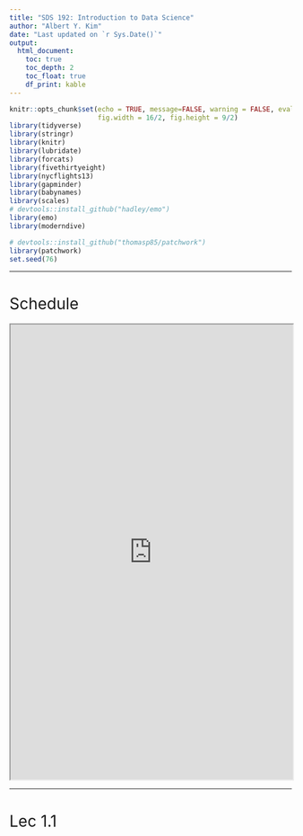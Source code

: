 ```yaml
---
title: "SDS 192: Introduction to Data Science"
author: "Albert Y. Kim"
date: "Last updated on `r Sys.Date()`"
output:
  html_document:
    toc: true
    toc_depth: 2
    toc_float: true
    df_print: kable
---
```


<style>
h1{font-weight: 400;}
</style>

```r
knitr::opts_chunk$set(echo = TRUE, message=FALSE, warning = FALSE, eval=FALSE, 
                      fig.width = 16/2, fig.height = 9/2)
library(tidyverse)
library(stringr)
library(knitr)
library(lubridate)
library(forcats)
library(fivethirtyeight)
library(nycflights13)
library(gapminder)
library(babynames)
library(scales)
# devtools::install_github("hadley/emo")
library(emo)
library(moderndive)

# devtools::install_github("thomasp85/patchwork")
library(patchwork)
set.seed(76)
```
<style>
h1{font-weight: 400;}
</style>

***

# Schedule 

<!--

The lectures are numbered according to the following rough topic outline: 

1. Getting started (orange): R, RStudio, R packages
1. Data science (pink): Data visualization via `ggplot2`, "tidy" data format, and data wrangling via `dplyr`
1. Data modeling (blue): Correlation, basic regression, and multiple regression
1. Statistical background (green): Random assignment for causal inference, random sampling for statistical inference, sampling distributions, and standard errors. 
1. Statistical inference (yellow): confidence intervals, hypothesis testing, inference for regression, other inferential methods
-->

<iframe src="https://docs.google.com/spreadsheets/d/e/2PACX-1vRvggFhESyu_EFxrcFQXsZtdaQqaqcQ6kgWg173WTkTeWV67RWiZ01G8jhJsQ2b5VUVCJqQ8xo6COWM/pubhtml?gid=1373353942&single=true&amp;widget=true&amp;headers=false" width="100%" height="810"></iframe>





***

# Lec 1.1


<!--


# Lec 5.11 + Final Exam Notes

## Final Exam

**Dates/times**: 

* Time/place listed [here](https://www.amherst.edu/system/files/media/Spring%25202018%2520Final%2520Exam%2520by%2520Course_1.pdf). 
* Midterm review Wed 5/2 7:30pm in Merrill 4.
    a) Go over [practice exam](static/Midterm-III.pdf). Note:
          + No solutions will be posted as I do not have a digital copy. 
          + This was a non-cummulative "third midterm" and not a cummulative final exam; expect your final to be longer.
    b) Go over past problem sets.
    c) Any questions you may have; if possible Slack them to me in advance.
* Office hours in SMudd 208
    a) Reading week: Thurs 5/3 2:30pm-5:30pm
    a) Finals week: Mon 5/7 1pm-5pm 
* Study center drop-in hours in Merrill 300B.
    a) Reading week:
        1. Sun 4/29 8pm-9pm
        1. Mon 4/30 7pm-9pm
        1. Tues 5/1 7pm-9pm
        1. Wed 5/2 7pm-9pm
        1. Thurs 5/3 8pm-9pm
    a) Finals week:
        1. Sun 5/6 7pm-9pm
        1. Mon 5/7 7pm-9pm


**Topics**:

* Please bring:
    a) A calculator (cell phone calculators not allowed). If you do not have access to one please Slack me. 
    a) (Optional) A single 3 x 5 inch double-sided index card "cheatsheet" with your name on it. You'll be submitting these with your final exam.
* Cummulative:
    + All lectures: Lec 1.1 thru Lec 5.11
    + All problem sets, both R and written components, including PS13 posted below.
* Use your class notes as your roadmap:
    a) They summarize what’s been covered in ModernDive + SDM and emphasize tricky ideas.
    b) They point to extra material on course webpage. 
* Questions involving basic pseudocode as seen in Lec 2.9 below on available seat miles may be asked.


## A/B Testing as a two-sample test

Recall the [results](static/africa/africa.html) of the "How many countries are there in Africa?" A/B test from Lec 4.3 where we randomly primed 

* Roughly half the students with "Are there less than 14 countries in Africa?"
* Roughly half the students with "Are there more than 94 countries in Africa?"

```r
africa <- read_csv("https://rudeboybert.github.io/STAT135/static/africa/africa.csv") %>% 
  select(group, number_of_countries)
head(africa)
ggplot(africa, aes(x = group, y = number_of_countries)) +
  geom_boxplot() +
  labs(x = "Priming statement", y = "Guessed number of countries in Africa",
       title = "Effects of priming on guessed number of countries in Africa")
```

**Analysis approach 1: Regression**

```r
africa_regression <- lm(number_of_countries ~ group, data = africa)
get_regression_table(africa_regression)
```


**Analysis approach 2: Two-sample t-test**

```r
t.test(number_of_countries ~ group, data = africa)
```




***



# Problem set 13 {#PS13}

## Overview

* Assigned Tuesday 4/25, **but you will not submit it**. Solutions to be posted during reading week.
* Only written component
* Learning goals:
    1. Inference for means: confidence intervals and hypothesis testing
    1. ANOVA
    1. Two-sample inference
    
## 1. Written component {#PS13_written}

1. Exercise 20.7 on home sales (page 540). For part a), assume all conditions are met since the sample size $n=36$ is "large enough."
1. Exercise 20.24 on parking
1. Exercise 20.38 on saving gas. Assume since the sample size $n=50$ is large, we can use the standard normal $z$-curve to compute $p$-values and not the $t$-distribution.
1. Exercise 26.1 on popcorn (page 774). Skip part ~~c)~~ b) and d); do parts a) and c) where the p-value is 0.00037. 
1. Exercise 26.5 on baking yeast. Skip part c)
1. Exercise 22.28 on graduation (page 618). Skip part a)


## 1. Written component solutions {#PS13_written_solutions}

Solutions <a target="_blank" class="page-link" href="static/PS/PS13_written_solutions.pdf">`PS13_written_solutions.pdf`</a>


***



# Lec 5.10

## Previous basic regression

Recall from ModernDive Chapter 6.2.2 we saw simple regression with one categorical explanatory variable:

* $y$: Life expectancy
* $x$: Continent (categorical with Africa set as baseline)

```r
library(ggplot2)
library(dplyr)
library(gapminder)
library(moderndive)

# Wrangle data:
gapminder2007 <- gapminder %>%
  filter(year == 2007) %>% 
  select(country, continent, lifeExp, gdpPercap)

# Exploratory data analysis:
ggplot(gapminder2007, aes(x = continent, y = lifeExp)) +
  geom_boxplot() +
  labs(x = "Continent", y = "Life expectancy", title = "Fig 1: Life expectancy by continent") 

# Fit regression
lifeExp_model <- lm(lifeExp ~ continent, data = gapminder2007)
get_regression_table(lifeExp_model)
```

For Americas, Asia, Europe, and Oceania, since all four 95% confidence intervals for the "bump" in the intercept relative to the baseline group Africa **do not** contain 0, this is suggestive that all four continents have significantly higher life expectancies than Africa. 

## Goal of ANOVA

Look at the above boxplot. Keeping in mind that while the solid black lines inside the boxes represent medians and not means, what ANOVA answers is: are the mean life expectancies of the 5 continents the same or is at least one of them different?

## ANOVA table

Here we have $k=5$ groups (each being a continent) and $n = 142$ observations (each being a country in 2007). Let's generate the ANOVA table by applying the `anova()` function to our saved model in `lifeExp_model`.

```r
anova(lifeExp_model)
```
```r
# anova(lifeExp_model) %>% 
#   broom::tidy(na.rm=TRUE) %>% 
#   mutate_if(is.numeric, round, digits = 4)
```

|term      |  df|     sumsq|    meansq| statistic| p.value|
|:---------|---:|---------:|---------:|---------:|-------:|
|continent |   4| 13060.676| 3265.1691|    59.714|       0|
|Residuals | 137|  7491.177|   54.6801|          |        |

The "null distribution" is the $F$ distribution with degrees of freedom

* $df_1 = k-1 = 5-1 = 4$
* $df_2 = n-k-1 = 142-4-1 = 137$

```r
dat <- data_frame(
  x = seq(0, 60, length = 1000) ,
  F = df(x, df1 = 4, df2 = 137)
)
ggplot(data=dat, aes(x=x)) + 
  geom_polygon(aes(y=F), fill="red", alpha=0.6) + 
  labs(x = "F", y = "density", title = "Fig 2: Null distribution of F test statistic") +
  geom_vline(xintercept = 59.714)
```

You can create a similar plot using `xpf()` (similarly to the `xpnorm()` function we used before when the null distribution is normal):

```r
library(mosaic)
xpf(59.714, df1 = 4, df2 = 137)
```



***



# Lec 5.8

On using p-values vs confidence intervals

* [Psychology journal bans papers containing p-values](https://www.nature.com/news/psychology-journal-bans-p-values-1.17001) "because the statistics were too often used to support lower-quality research."
* The [American Statistical Association](https://www.nature.com/news/statisticians-issue-warning-over-misuse-of-p-values-1.19503) put out a statement advising researchers to "avoid drawing scientific conclusions or making policy decisions based on p-values alone."



***


# Problem set 12 {#PS12}

## Overview

* Assigned Wednesday 4/18, due Tuesday 4/24.
* Only written component
* Learning goals: Practice inference for regression


## 1. Written component {#PS12_written}

1. Exercise 19.24 (page 515) on educated mothers. You can skip part b)
1. Exercise 25.1 (page 718) on graduation
1. ~~Exercise 25.3 on graduation~~ Skip.
1. Exercise 25.7 on graduation
1. Exercise 25.11 on graduation
1. Exercise 25.13 on graduation
1. Exercise 25.17 on graduation
1. Exercise 25.22 on house prices. Skip part c)
1. Exercise 25.24 on second home
1. Part VI Review Exercises 42 (page 742) on Old Faithful. Skip parts e) and f)
1. Revisit the solutions to PS08 R Markdown component <a target="_blank" class="page-link" href="static/PS/PS08_solutions.html">`PS08_solutions.html`</a>
    a) Recompute by hand the 95% confidence interval for the population slope for `log10_sqft_living` [0.399, 0.980] as we did in Lec 5.7
    a) Using $\alpha=0.01$ conduct a hypothesis test for the "condition 5" row. State your conclusion using both statistical and non-statistical language.


## 1. Written component solutions {#PS12_written_solutions}

Solutions <a target="_blank" class="page-link" href="static/PS/PS12_written_solutions.pdf">`PS12_written_solutions.pdf`</a>


***




# Problem set 11 {#PS11}

## Overview

* Assigned Wednesday 4/11, due Tuesday 4/17.
* Two components:
    1. Written component: To be handed in on paper at the start of lecture; no email submissions will be accepted.
    1. Central Limit Theorem quiz component. You'll have a quiz at the start of lecture on Tuesday 4/17. 



## 1. Written component {#PS11_written}

Note SDM is the textbook Stats: Data and Models 4th edition. 

1. SDM Exercise 18.15 on confidence intervals (p.490)
1. SDM Exercise 18.16 on confidence intervals
1. SDM Exercise 19.2 on being psychic (p.512)
1. SDM Exercise 19.4 on being psychic
1. SDM Exercise 19.7 on being psychic
1. SDM Exercise 19.9 on bad medicine


## 1. Written component solutions {#PS11_written_solutions}

Solutions <a target="_blank" class="page-link" href="static/PS/PS11_written_solutions.pdf">`PS11_written_solutions.pdf`</a>


## 2. Quiz component

<center>
<iframe width="533" height="300" src="https://www.youtube.com/embed/jvoxEYmQHNM" frameborder="0" allow="autoplay; encrypted-media" allowfullscreen></iframe>
</center>

<br>

Watch the above video on the Central Limit Theorem before lecture on Tuesday 4/17. At the start of lecture, you will have a brief quiz worth one tenth of your engagement grade (thus 1% overall).

## 2. Quiz component solutions


**Question 1**: The Central Limit Theorem guarantees what?



* **The averages of samples have approximately normal distributions**. In other words, the sampling distribution of $\overline{x}$ is Normal
* **As sample size gets bigger, the distribution of averages get more normal and narrower**. In other words, as $n \longrightarrow\infty$ the sampling distribution of $\overline{x}$ will more and more ressemble a perfect normal curve AND it gets narrower i.e. the spread shrinks i.e. the standard error gets smaller. 

<center>
<img src="static/images/CLT.png" alt="Drawing" style="height: 300px;"/>
</center>

<br>

**Question 2** For the Central Limit Theorem to "work," the population distribution from which you extract the samples to compute the sample averages should be normal as well.
    + a) TRUE or FALSE
    + b) What example is used in the video? Be specific about the nature of the distribution.

FALSE. For example, say we draw samples of size $n$ from the population distribution of dragon wing-spans, which everyone knows is bimodal. Even if this population distribution of individual dragon wing-spans isn't normal, the sampling distribution of $\overline{x}$ based on samples of size $n$ will still be normal.

<center>
<img src="static/images/dragon.png" alt="Drawing" style="height: 300px;"/>
</center>

<br>


***





# Lec 5.4

"Replicable" random values. Copy the following into a scratchpad and run the following code portions individually:

```r
# Run this
sample(1:10)

# Then this
sample(1:10)

# Then this
sample(1:10)

# Note how the results are different, due randomness. Now run this:
set.seed(76)
sample(1:10)

# Then this:
set.seed(76)
sample(1:10)

# Then this. Because the seed is different, the results are different:
set.seed(79)
sample(1:10)
```

We see that if we set the seed value, we get "replicable" randomness. Pick any number you like as the seed value. For example, [76 is a favorite number of mine](http://www.macleans.ca/wp-content/uploads/2014/05/MAC21_SUBBAN_CAROUSEL.jpg). 






***






# Problem set 10 {#PS10}

## Overview

* Assigned Friday 4/6, due Tuesday 4/10.
* Two components:
    1. R Markdown component: Submit both your `PS10_FirstName_LastName.Rmd` and `PS10_FirstName_LastName.html` files on [DropBox](https://www.dropbox.com/request/1pkgPo0nUdwSC00C1l1s) by 9am.
    1. Written component: To be handed in on paper at the start of lecture; no email submissions will be accepted.
* Learning goals:
    1. Inferring about an unknown population proportion $p$ using a confidence interval centered around the sample proportion: $\widehat{p} \pm \text{MoE}$:
    1. Generalizing the in-class "simulation of the sampling distribution"
        + From what we did in class: Estimating the population proportion red $p$ in the sampling bowl using the sample proportion $\widehat{p}$ based on a sample from the shovel with $n=50$ slots (both tactile and virtual samples).
        + To a new scenario: Estimating the population mean age $\mu$ in a sack of pennies using the sample mean $\overline{x}$ based on a sampled handful of $n=50$ pennies (only virtual samples).

<center>
<img src="static/images/sampling2.jpg" alt="Drawing" style="height: 200px;"/>
<img src="static/images/left_arrow.png" alt="Drawing" style="width: 50px;"/> 
<img src="static/images/sack_of_pennies.jpg" alt="Drawing" style="height: 200px;"/>
</center>

<br>

## 1. R Markdown component {#PS10_code}

1. **Hints**:
    1. Knit the problem set once before starting and read over the HTML file first.
    1. I *highly* recommend `View()`ing all data frames in your console as you go, but remember that you cannot include `View()` code in your `.Rmd` file.
1. Download the following R Markdown template file, upload it to RStudio Server and rename it to reflect your name: <a href="static/PS/PS10_FirstName_LastName.Rmd" download>`PS10_FirstName_LastName.Rmd`</a>
1. Complete the problems in the `.Rmd` file and make sure your file knits.
1. Export the **both** these files and submit using this [DropBox](https://www.dropbox.com/request/1pkgPo0nUdwSC00C1l1s) link
    + `PS10_FirstName_LastName.Rmd`
    + `PS10_FirstName_LastName.html`


## 1. R Markdown component solutions {#PS10_code_solutions}

* HTML file of solutions <a target="_blank" class="page-link" href="static/PS/PS10_solutions.html">`PS10_solutions.html`</a>
* `.Rmd` R Markdown source file of solutions <a href="static/PS/PS10_solutions.Rmd" download>`PS10_solutions.Rmd`</a>


## 2. Written component {#PS10_written}

Note SDM is the textbook Stats: Data and Models 4th edition. 


1. SDM Exercise 17.11 on market research (p.464).
1. SDM Exercise 17.20 on M&M parts b) and c) only
1. SDM Exercise 18.2 on "How's life?" (p.488)
1. SDM Exercise 18.6 on "How's life?". Hint:

```{eval=FALSE}
library(mosaic)
xqnorm(0.975, mean = 0, sd = 1)
```


## 1. Written component solutions {#PS10_written_solutions}

Solutions <a target="_blank" class="page-link" href="static/PS/PS10_written_solutions.pdf">`PS10_written_solutions.pdf`</a>





***




# Lec 5.1 + Midterm II Notes

## Midterm II

**Admin**: 

* Extra office hours this Wednesday 4/4 3:30pm-5:15pm in SMudd 208.
* If you require special accommodations, please fill out this [Google Form](https://docs.google.com/forms/d/e/1FAIpQLScaOVK9tlj4RvIffCxsjU6Dbo48teh3bhXwudeqlqsgE695eQ/viewform) by Tuesday at 5pm. 
* Midterm review tomorrow Tue 4/3 7pm-8pm in Merrill Science 4.
    a) Go over [practice midterm](static/Midterm-II.pdf). Note:
          + No solutions will be posted as I do not have a digital copy. 
          + The midterm last semester only covered modeling, there were no questions on statistical background (the green topics in the spreadsheet above.)
    b) Go over past problem sets
    c) Any questions you may have; if possible Slack them to me in advance.

**Topics**:

* Midterm covers
    + Lectures 3.1-4.6 (blue and green topics in schedule)
    + PS06-PS09.
* Use your class notes as your roadmap:
    a) They summarize what’s been covered in ModernDive + SDM and emphasize tricky ideas.
    b) They point to extra material on course webpage. 
* While you might need to understand given code, you will not be asked to directly write fully-functioning code. I might however ask you to write pseudocode as seen in Lec 2.9 on available seat miles.






***




# Lec 4.6

Recall:

* **Accuracy** relates to "how on target are we?" In other words, is the sampling distribution for the 1000 values of $\widehat{p}$ centered at the true population proportion $p$? 
* **Precision** relates to "how consistent are we?" or "how much do our estimates vary?" In other words, what is the spread of the sampling distribution for the 1000 values of $\widehat{p}$ as quantified by the standard deviation, which in this special case is called the standard error?  

<center>
<img src="static/images/accuracy_vs_precision.png" alt="Drawing" style="width: 500px;"/>
</center>






***





# Problem set 9 {#PS09}

## Overview

* Assigned Wed 3/28, due Tuesday 4/3
* Only one component:
    1. Written component: To be handed in on paper at the start of lecture; no email submissions will be accepted.
* Learning goals:
    1. Think about bias, random sampling, observational studies and random assignment for designed experiments. 
    1. Study the normal distribution

## 1. Written component {#PS09_written}

Note SDM is the textbook Stats: Data and Models 4th edition.

1. SDM Exercise 11.8 on Satisfactory satisfaction samples (p.314)
1. SDM Exercise 11.18 on social life. Questions are listed at the end of Exercise 11.16; do parts a), b), d), e), f), g)
1. SDM Exercise 12.2 on E-commerce (p.336)
1. SDM Exercise 12.20 on honesty
1. SDM Exercise 12.22 on vitamin B12. Questions are listed just before Exercise 12.21.
1. SDM Exercise 12.24 on insomnia. Questions are listed just before Exercise 12.21.
1. SDM Exercise 12.30 on greyhounds. Questions are listed just before Exercise 12.21.
1. SDM Exercise 5.2 on Mensa (p.134)
1. SDM Exercise 5.8 on IQ
    + Part a) is asking you to draw the normal curve and fill in the areas like on p.122
    + Hint: You can use the `xpnorm()` function from the `mosaic` package we saw in Lec 4.4 to verify your answers.
1. SDM Exercise 5.18 on Checkup
1. SDM Exercise 5.42 on Customer database
1. SDM Exercise 5.46 on IQ. Hint: In the `mosaic` package:
    + `xpnorm()` takes as input an `x` value and returns the proportion of the area of the normal curve on either side of `x`
    + `xqnorm()` does the reverse. It takes as input as desired proportion of the area of the normal curve and returns the `x` value


## 1. Written component solutions {#PS09_written_solutions}

Solutions <a target="_blank" class="page-link" href="static/PS/PS09_written_solutions.pdf">`PS09_written_solutions.pdf`</a>



***



# Lec 4.4

Interactive [Shiny app](https://www.datacamp.com/courses/building-web-applications-in-r-with-shiny) on Normal Distributions, in particular sliders to vary the orange normal curve's

1. mean $\mu$ i.e. center
1. standard deviation $\sigma$ i.e. spread

<center>
<a target="_blank" href="https://beta.rstudioconnect.com/connect/#/apps/3408/"><img src="static/images/normal_distribution.png" title="Normal distribution" width="600"/></a>
</center>





***


# Lec 4.3

* "Number of countries in Africa" results to be posted [here](static/africa/africa.html)
* [Google Form](https://docs.google.com/forms/d/e/1FAIpQLSfiA4RBXFupeaKs6cZ0yQDCGqkC4EsHR9jSvC7QyMpar-Mgew/viewform) to enter in sampling exercise data from today. 






***




# Lec 4.2

How Facebook makes [$100 million a day](http://www.adweek.com/digital/facebook-raked-in-9-16-billion-in-ad-revenue-in-the-second-quarter-of-2017/) (based on 2017 2nd quarter results):

1. [Split testing](https://www.facebook.com/business/help/1738164643098669), in particular the:
    + The video
    + "How split testing works" bullet points
1. From this [additional page](https://www.facebook.com/business/news/optimize-your-ads-with-split-testing), consider this image:

<center>
<img src="https://scontent.fbed1-2.fna.fbcdn.net/v/t39.2365-6/16781172_1889071008003422_7487644975081979904_n.gif?_nc_cat=0&oh=766bdf6ed3179016603380781a2e1d25&oe=5B31AA0B" alt="Drawing" style="width: 600px;"/>
</center>





***






# Problem set 8 {#PS08}

## Overview

* Assigned Tuesday 3/20, due Tuesday 3/27
* ~~Three~~ Two components: 
    1. R Markdown component: Submit **both** your `PS08_FirstName_LastName.Rmd` and `PS08_FirstName_LastName.html` files on [DropBox](https://www.dropbox.com/request/MzWcOGVIArEMCLpAZSgp) by 9am.
    1. Netflix "Black Mirror" quiz component. You'll have a quiz at the start of lecture on Tuesday 3/27. 
    1. ~~Written component~~ No written component this week. 
* Learning goals: Wrap up multiple regression.



## 1. R Markdown component {#PS08_code}

1. **Do this first!** Run the following line of code in your console to update 
the moderndive package to the latest [development version](https://github.com/moderndive/moderndive): `devtools::install_github("moderndive/moderndive")`
1. Download the following R Markdown template file, upload it to RStudio Server and rename it to reflect your name: <a href="static/PS/PS08_FirstName_LastName.Rmd" download>`PS08_FirstName_LastName.Rmd`</a>
1. **Do this first before editing the `.Rmd` file!**: Knit the file once and read over the questions first.
1. Complete the problems in the `.Rmd` file and make sure your file knits. If you are having trouble "knitting" your document, before asking for help, see if one of these [6 fixes](https://docs.google.com/document/d/1P7IyZ4On9OlrCOhygFxjC7XhQqyw8OludwChz-uFd_o/) work. In my experience, these fixes cover 90% of "knitting" errors.
1. Export the **both** these files and submit using this [DropBox](https://www.dropbox.com/request/MzWcOGVIArEMCLpAZSgp) link
    + `PS08_FirstName_LastName.Rmd`
    + `PS08_FirstName_LastName.html`


## 1. R Markdown component solutions {#PS08_code_solutions}

* HTML file of solutions <a target="_blank" class="page-link" href="static/PS/PS08_solutions.html">`PS08_solutions.html`</a>
* `.Rmd` R Markdown source file of solutions <a href="static/PS/PS08_solutions.Rmd" download>`PS08_solutions.Rmd`</a>


## 2. Quiz component

<center>
<img src="static/images/hang_the_dj.png" alt="Drawing" style="width: 400px;"/>
</center>

<br>

Watch Netflix -> Black Mirror -> Season 4 -> Episode 4 "Hang the DJ" (about 51 minutes) before lecture on Tuesday 3/27. At the start of lecture, you will have a brief quiz worth one tenth of your engagement grade (thus 1% overall). Note, if you are uncomfortable watching sexually explicit scenes and would rather skip them, they occur at:

1. 15:10 - 16:32
1. 22:02 - 22:29
1. 24:46 - 24:53
1. 42:19 - 43:09

I encourage you to watch with your classmates! If you do not have access to Netflix please complete this [Google Form](https://docs.google.com/forms/d/e/1FAIpQLSdjU-zorD6vvl8IG0v-cKgGyfPfLCx3gNu_H0ZK9Ip2OE-SXw/viewform) by Thursday March 3/22 5pm. 




***




# Lec 4.1

**First scenario**: A doctor goes over medical records and finds that individuals who sleep with their shoes on tend to wake up with headaches. Does sleeping with your shoes on cause you to get a headache?

<center>
<img src="static/images/shoes.jpg" alt="Drawing" style="width: 300px;"/> 
<img src="static/images/left_arrow.png" alt="Drawing" style="width: 50px;"/> 
<img src="static/images/headache.jpg" alt="Drawing" style="width: 300px;"/>
</center>

<br>

**Other scenarios**:

1. You look at income data and find that individuals with more years of
education, in particular a college degree, tend to also have higher earnings.
Does college cause indivivuals to have higher earnings?
1. You look at the annual income of all Middlebury College faculty and find that
those faculty who identify as female tend to earn less than those who identify
as male. Does being female cause faculty to earn less than males at Middlebury?
1. You look at health records data and find that those individuals who take
multivitamins daily tend to be in better health. Do multivitamins cause better
health?



***





# Problem set 7 {#PS07}

## Overview

* Assigned Wednesday 3/7, due Tuesday 3/20 (after break)
* Three components: Two required and one optional
    1. R Markdown component: Submit **both** your `PS07_FirstName_LastName.Rmd` and `PS07_FirstName_LastName.html` files on [DropBox](https://www.dropbox.com/request/sZ1Nr8nrB1hocMchWVKG) by 9am.
    1. Written component: To be handed in on paper at the start of lecture; no email submissions will be accepted.
    1. **Optional**: DataCamp component.
* Learning goals:
    1. Basic regression with a categorical explanatory variable
    1. Starting multiple regression questions
    1. Unpacking hate crime occurrence in the US; extending on [Problem Set 02](#PS02)
* Hints:
    1. If you are having trouble "knitting" your document, before asking for help, see if one of these [6 fixes](https://docs.google.com/document/d/1P7IyZ4On9OlrCOhygFxjC7XhQqyw8OludwChz-uFd_o/) work. In my experience, these fixes cover 90% of "knitting" errors.



## 1. R Markdown component {#PS07_code}

1. Download the following R Markdown template file, upload it to RStudio Server and rename it to reflect your name: <a href="static/PS/PS07_FirstName_LastName.Rmd" download>`PS07_FirstName_LastName.Rmd`</a>
1. Complete the problems in the `.Rmd` file and make sure your file knits.
1. Export the **both** these files and submit using this [DropBox](https://www.dropbox.com/request/sZ1Nr8nrB1hocMchWVKG) link
    + `PS07_FirstName_LastName.Rmd`
    + `PS07_FirstName_LastName.html`
1. You should see the following confirmation screen:
<center>
<img src="static/images/confirmation.png" alt="Drawing" style="width: 400px;"/>
</center>



## 1. R Markdown component solutions {#PS07_code_solutions}

* HTML file of solutions <a target="_blank" class="page-link" href="static/PS/PS07_solutions.html">`PS07_solutions.html`</a>
* `.Rmd` R Markdown source file of solutions <a href="static/PS/PS07_solutions.Rmd" download>`PS07_solutions.Rmd`</a>



## 2. Written component {#PS07_written}

Note SDM is the textbook Stats: Data and Models 4th edition.

1. SDM Exercise 28.2 on candy sales (p.838)
1. SDM Exercise 28.4 on movie profits
1. SDM Exercise 28.12 more interpretations
1. SDM Exercise 28.14 parts a) and c) on Scottish hill races
1. SDM Exercise 28.20 parts a) and b) on GPA and SAT's


## 2. Written component solutions {#PS07_written_solutions}

Solutions <a target="_blank" class="page-link" href="static/PS/PS07_written_solutions.pdf">`PS07_written_solutions.pdf`</a>


## 3. Optional: DataCamp component

This week's DataCamp course [Multiple and Logistic Regression](https://www.datacamp.com/courses/multiple-and-logistic-regression) is **optional**. If you would like:

1. Another perspective on the same material we are learning, I recommend you in particular watch the videos.
1. More practice coding, I recommend you in particular go over the coding exercises.

Login to DataCamp, in the top navbar click Groups -> STAT/MATH 135 ... -> My Assignments -> 3 newly listed chapters:

1. Parallel slopes
1. Evaluating and extending parallel slopes model
1. Multiple Regression



***



# Lec 3.7

In ModernDive 7.2, we'll be modeling

* $y$ outcome variable teaching score
* Explantory variables:
    + $x_1$: numerical variable age
    + $x_2$: categorical (in this case binary) variable gender

but using two approaches:

1. ModernDive 7.2.2: Parallel slopes model
1. ModernDive 7.2.3: Interaction model


```r
load(url("http://www.openintro.org/stat/data/evals.RData"))
evals <- evals %>%
  select(score, age, gender)

coeff <- lm(score ~ age + gender, data = evals) %>% 
  coef() %>%
  as.numeric()
slopes <- evals %>%
  group_by(gender) %>%
  summarise(min = min(age), max = max(age)) %>%
  mutate(intercept = coeff[1]) %>%
  mutate(intercept = ifelse(gender == "male", intercept + coeff[3], intercept)) %>%
  gather(point, age, -c(gender, intercept)) %>%
  mutate(y_hat = intercept + age * coeff[2])

set.seed(76)
p1 <- ggplot(evals, aes(x = age, y = score, col = gender)) +
  geom_jitter(alpha = 0.3) +
  labs(x = "Age", y = "Teaching Score", color = "Gender", title = "Fig 7.5: Parallel slopes model") +
  geom_line(data = slopes, aes(y = y_hat), size = 1) + 
  theme(legend.position="none")

set.seed(76)
p2 <- ggplot(evals, aes(x = age, y = score, col = gender)) +
  geom_jitter(alpha = 0.3) +
  labs(x = "Age", y = "Teaching Score", color = "Gender", title = "Fig 7.4: Interaction model") +
  geom_smooth(method = "lm", se = FALSE)
p1 + p2 #+ plot_layout(nrow = 1, widths = c(15, 16))
```



***



# Lec 3.6

**Midterm I Question 4.b)** Both the following plots show the relationship between life expectancy and GDP per
capita in 2007 in the `gapminder` data, but the right one has GDP per capita (USD) on the x-axis on a $\log10$-scale using `scale_x_log10()`. Thus:

* Left plot: the white grid lines on the x-axis denote **additive** differences of $+10000$ 
* Right plot: the white grid lines on the x-axis denote **multiplicative** differences of $\times 10$

```r
gapminder2007 <- gapminder %>% 
  filter(year == 2007)

# Simple plot -------------------------------------------------------------
base <- ggplot(gapminder2007, aes(x = gdpPercap, y = lifeExp, col = continent, size = pop)) + 
  geom_point() + 
  labs(
    y = "Life expectancy (years)", 
    color = "Continent", size = "Population"
  ) +
  theme(legend.position="none", panel.grid.minor = element_blank())
  
p1 <- base +
  labs(x = "GDP per capita", title = "Regular x-axis") +
  scale_x_continuous(labels = scales::dollar_format())
p2 <- base +
  labs(x = "GDP per capita (log-scale)", title = "log10 x-axis") + 
  scale_x_log10(breaks = c(100, 1000, 10000, 100000), limits = c(NA, 10^5), labels = scales::dollar_format())
p1 + p2
```


**Midterm I Question 5.f)** Counterexample. Both these datasets have 11 values and the same quartiles as Nashville (32K, 60K, and 100K), but have different proportions greater than 80K:

```r
data_frame(
  data1 = c(16, 17, 32, 33, 54, 60, 61, 62, NA, NA, 100, 110, 115),
  data2 = c(16, 17, 32, 33, 54, 60, NA, NA, 98, 99, 100, 110, 115)
) %>% 
  t() %>% kable()
```

| Dataset    |   |   |  |   |   |   |   |   |   |   |  |    |    |
|:-----|--:|--:|--:|--:|--:|--:|--:|--:|--:|--:|---:|---:|---:|
|Data 1 | 16| 17| **32** | 33| 54| **60**| 61| 62| | | **100**| 110| 115|
|Data 2 | 16| 17| **32** | 33| 54| **60**| | | 98| 99| **100**| 110| 115|



***



# Problem set 6 {#PS06}

## Overview

* Assigned Wednesday 2/28, due Tuesday 3/6
* Three components: Two required and one optional
    1. R Markdown component: Submit **both** your `PS06_FirstName_LastName.Rmd` and `PS06_FirstName_LastName.html` files on [DropBox](https://www.dropbox.com/request/DBiehQ87zY8GQrdrxYRh) by 9am.
    1. Written component: To be handed in on paper at the start of lecture; no email submissions will be accepted.
    1. **Optional**: DataCamp component.
* Learning goals:
    1. Baby's first regression in R.
    1. Interpreting regression.
* Hints:
    1. It's best to knit your `.Rmd` file early and knit often, so that you can catch errors early.
    1. If you are having trouble "knitting" your document, before asking for help, see if one of these [6 fixes](https://docs.google.com/document/d/1P7IyZ4On9OlrCOhygFxjC7XhQqyw8OludwChz-uFd_o/) work. In my experience, these fixes cover 90% of "knitting" errors.



## 1. R Markdown component {#PS06_code}

1. Download the following R Markdown template file, upload it to RStudio Server and rename it to reflect your name: <a href="static/PS/PS06_FirstName_LastName.Rmd" download>`PS06_FirstName_LastName.Rmd`</a>
1. Complete the problems in the `.Rmd` file and make sure your file knits.
1. Export the **both** these files and submit using this [DropBox](https://www.dropbox.com/request/DBiehQ87zY8GQrdrxYRh) link
    + `PS06_FirstName_LastName.Rmd`
    + `PS06_FirstName_LastName.html`
1. You should see the following confirmation screen:
<center>
<img src="static/images/confirmation.png" alt="Drawing" style="width: 400px;"/>
</center>


## 1. R Markdown component solutions {#PS06_code_solutions}

* HTML file of solutions <a target="_blank" class="page-link" href="static/PS/PS06_solutions.html">`PS06_solutions.html`</a>
* `.Rmd` R Markdown source file of solutions <a href="static/PS/PS06_solutions.Rmd" download>`PS06_solutions.Rmd`</a>


## 2. Written component {#PS06_written}

Note SDM is the textbook Stats: Data and Models 4th edition.

1. Read ModernDive 6.3.3 and answer this question: the "best-fitting" regression line is "best" in that it minimizes what?
1. SDM Exercise 7.16 on engine size (p.207)
1. SDM Exercise 7.18 on engine size
1. SDM Exercise 7.20 on engine size
1. SDM Exercise 7.42 on roller coasters
1. SDM Exercise 7.58 parts b) and c) on wildfires
1. SDM Exercise 8.12 on cell phones (p.238)
1. SDM Exercise 8.36 on marriage age parts b)-d)


## 2. Written component solutions {#PS06_written_solutions}

Solutions <a target="_blank" class="page-link" href="static/PS/PS06_written_solutions.pdf">`PS06_written_solutions.pdf`</a>


## 3. Optional: DataCamp component

This week's DataCamp course [Correlation and Regression](https://www.datacamp.com/courses/correlation-and-regression) is **optional**. If you would like:

1. Another perspective on the same material we are learning, I recommend you in particular watch the videos.
1. More practice coding, I recommend you in particular go over the coding exercises.

Login to DataCamp, in the top navbar click Groups -> STAT/MATH 135 ... -> My Assignments -> 4 newly listed chapters:

1. Correlation and Regression: Visualizing two variables
1. Correlation and Regression: Correlation
1. Correlation and Regression: Simple linear regression
1. Correlation and Regression: Interpreting regression models





***



# Problem set 5 {#PS05}

## Overview

* Assigned Tuesday 2/20, due Tuesday 2/27
* Two components:
    1. Google Form component: Fill out this [Google Form](https://docs.google.com/forms/d/e/1FAIpQLSc_Hlq6V3vVet6kadmQTaKGvi-BafuXC2rqbx_qu5JzPihnFA/viewform) with what you thought were the 2-3 most salient differences between the male and female StitchFix "style guide" quizzes. 
    1. R Markdown component: Submit your `PS05_FirstName_LastName.Rmd` file (not the `PS05_FirstName_LastName.html` file) on [DropBox](https://www.dropbox.com/request/K99L914qvbBW6b6kOey3) by 9am; no submissions will be accepted after 9am. In the outside chance there is a problem with the DropBox link, Slack direct message me your problem set before 9am. 
* Learning goals:
    1. Shorter problem set for you to get used to working in RMarkdown.
    1. More practice data wrangling.
    1. Start thinking of modeling an outcome variable in terms of "input" explanatory/predictor variables.
* Hints:
    1. For any data wrangling exercises, I highly suggest you write out the *pseudocode* first, as we did in Lec 2.9 in the "available seat miles" exercise.
    1. It's best to knit your `.Rmd` file early and knit often, so that you can catch errors early.
    1. If you are having trouble "knitting" your document, before asking for help, see if one of these [6 fixes](https://docs.google.com/document/d/1P7IyZ4On9OlrCOhygFxjC7XhQqyw8OludwChz-uFd_o/) work. In my experience, these fixes cover 90% of "knitting" errors.
    1. Do not spin your wheels! I **highly** recommend you allow yourself enough time to come to office hours and/or drop-in center hours on Monday in case you get stuck not being able to Knit. 


## 1. Google Form component

1. Read the following article on [StitchFix](https://fashionista.com/2018/01/katrina-lake-stitch-fix)
1. Watch the following video:  
<center><a href="http://abcnews.go.com/Lifestyle/clothing-box-services-stitch-fix-wantable-dia/story?id=49794347">
<img border="0" alt="GMA" src="static/images/GMA.png" width="600">
</a>
</center>   
1. Go to [StitchFix](https://www.stitchfix.com/) -> Select your (binary) gender -> Complete the "style guide" quiz. If you would rather not use your own email, copy and paste a temporary email from <https://www.tempmailaddress.com/>.
1. Logout of StitchFix, create a new account using a different email, and repeat the above steps but for the *opposite gender* than the one you selected.
1. In this [Google Form](https://docs.google.com/forms/d/e/1FAIpQLSc_Hlq6V3vVet6kadmQTaKGvi-BafuXC2rqbx_qu5JzPihnFA/viewform), note what you feel are the 2-3 most salient differences between the "style guide" quiz for men and for women. 


## 2. R Markdown component {#PS05_code}

1. Download the following R Markdown template file, upload it to RStudio Server and rename it to reflect your name: <a href="static/PS/PS05_FirstName_LastName.Rmd" download>`PS05_FirstName_LastName.Rmd`</a>
1. Complete the problems in the `.Rmd` file and make sure your file knits.
1. Export the file `PS05_FirstName_LastName.Rmd` to your computer (not the `PS05_FirstName_LastName.html` file) and submit it using this [DropBox](https://www.dropbox.com/request/K99L914qvbBW6b6kOey3) link.


## 2. R Markdown component solutions {#PS05_code_solutions}

* HTML file of solutions <a target="_blank" class="page-link" href="static/PS/PS05_solutions.html">`PS05_solutions.html`</a>
* `.Rmd` R Markdown source file of solutions <a href="static/PS/PS05_solutions.Rmd" download>`PS05_solutions.Rmd`</a>



***



# Lec 3.1 + Midterm I Notes

## Midterm I

**Admin**: 

* Extra office hours this Wednesday 2/21 in SMudd 208 4:30-6:30.
* If you require special accommodations, please fill out this [Google Form](https://docs.google.com/forms/d/e/1FAIpQLSdqbXFb25j_FUFK95sC6sHyBbyxqQKmA2nRHO35L34rYE-q7g/viewform) by Tuesday at 5pm. 
* Midterm review tomorrow 7pm Merrill Science 4
    a) Go over [practice midterm](static/Midterm-I.pdf). Skip Q3.
    b) Any questions you may have; if possible Slack them to me in advance.

**Topics**:

* Midterm covers Lectures 1.1-2.9 (Orange and pink topics in schedule) & PS01-PS04.
* Use your class notes as your roadmap:
    a) They summarize what’s been covered in ModernDive and emphasize tricky ideas.
    b) They point to extra material on course webpage below. 
* While you might need to understand given code, you will not be asked to directly write fully-functioning code. I might however ask you to write pseudocode as seen in Lec 2.9 on available seat miles.

## R Markdown

1. First, change RStudio default configurations:
    a) Go to RStudio menu bar -> Tools -> Global Options... -> R Markdown
    a) Uncheck box next to "Show output inline for all R Markdown Documents"
1. Second, create a new R Markdown `.Rmd` file and "Knit" it.
    a) Go to RStudio menu bar -> File -> New File -> R Markdown -> Set Title to "testing". A file `testing.Rmd` should show up.
    a) Click the arrow next to "Knit" -> "Knit to HTML" -> Save as "testing". An HTML (webpage) should pop up; you may need to disable your browser's pop-up blocker.


***


# Lec 2.9

## In-class data wrangling exercise

**Note**: This is a bit harder than what will be expected of you in this course,
but it is a nice all-encompassing and real example.

1. Run the starter code below to view the data frame of interest for today. (Note `joins` are not a required topic in this class; if you're still interested in learning how to join two datasets, read the optional [ModernDive Section 5.8](https://moderndive.github.io/moderndive_book/5-wrangling.html#joins).)
1. In groups of 2-3 sketch out the steps on the board to wrangle out a data frame of the [available seat miles](https://en.wikipedia.org/wiki/Available_seat_miles) for each airline in 2013 in descending order. Available seat miles is a measure of airline capacity.

**Hints**:

1. Take a close look at the data at your disposal in `View(flights_plus)`.
1. Sketch out what your end goal is roughly going to look like and then fill in all steps in between. This way you won't confuse *what* you are trying to do (the algorithm) with *how* you are going to do it (writing code). 
1. Recall the 5 main verbs (5MV) for data wrangling we've seen so far:
    a) `filter()` rows
    a) `summarize()` many values to one using a summary statistic function like `mean()`, `median()`, etc.
    a) `group_by()` to add grouping meta-data
    a) `mutate()` existing variables to create new ones
    a) `arrange()` the rows of a data frame in order of one of the variables
    a) Extra: `select()` specific columns (i.e. variables) of your dataset.

**Starter Code**:

```r
library(dplyr)
library(nycflights13)
# Don't worry if you don't fully understand what's going on here.
flights_plus <- flights %>% 
  left_join(planes, by = "tailnum") %>% 
  rename(year = year.x, year_manufactured = year.y) %>% 
  left_join(airlines, by = "carrier") %>% 
  filter(!is.na(seats))
View(flights_plus)
```

## Quick Solutions

Based on the pseudocode we wrote in class:

```r
flights_plus %>% 
  filter(year == 2013) %>% 
  select(name, seats, distance) %>% 
  mutate(flight_ASM = seats * distance) %>% 
  group_by(name) %>% 
  summarize(total_ASM = sum(flight_ASM)) %>% 
  arrange(desc(total_ASM))
```
```r
flights_plus <- flights %>% 
  left_join(planes, by = "tailnum") %>% 
  rename(year = year.x, year_manufactured = year.y) %>% 
  left_join(airlines, by = "carrier") %>% 
  filter(!is.na(seats))

flights_plus %>% 
  filter(year == 2013) %>% 
  select(name, seats, distance) %>% 
  mutate(flight_ASM = seats * distance) %>% 
  group_by(name) %>% 
  summarize(total_ASM = sum(flight_ASM)) %>% 
  arrange(desc(total_ASM))
```

## Detailed Solutions

First, let's keep only the rows and variables we're interested in. This allows us to spend less mental energy looking at the data since we've eliminated all rows and columns we don't need. Note however since we only had 2013 flights to begin with, the `filter(year == 2013)` was not actually necessary.

```r
flights_plus %>%
  filter(year == 2013) %>%
  select(name, seats, distance)
```
```r
flights_plus %>%
  filter(year == 2013) %>%
  select(name, seats, distance) %>% 
  print()
```

Let's calculate on each individual flight's available seat miles and save this in a variable `flight_ASM`. Notice how there are still `nrow(flights_plus) %>% comma()` rows in the resulting data frame, one for each flight:

```r
flights_plus %>%
  filter(year == 2013) %>%
  select(name, seats, distance) %>%
  mutate(flight_ASM = seats * distance)
```
```r
flights_plus %>%
  filter(year == 2013) %>%
  select(name, seats, distance) %>%
  mutate(flight_ASM = seats * distance) %>% 
  print()
```


Now let's add grouping structure "meta-data". Note the `Groups: name [16]` meta-data at the top of the data frame output indicating that the rows are grouped by `name` of which there are 16 possible values (one for each carrier). Also note that the data has not changed, we still have `nrow(flights_plus) %>% comma()` rows: 

```r
flights_plus %>%
  filter(year == 2013) %>%
  select(name, seats, distance) %>%
  mutate(flight_ASM = seats * distance) %>%
  group_by(name)
```
```r
flights_plus %>%
  filter(year == 2013) %>%
  select(name, seats, distance) %>%
  mutate(flight_ASM = seats * distance) %>%
  group_by(name) %>% 
  print()
```

Let's now `summarize()` each group by using the `sum()` function. We now only have 16 rows, one for each carrier: 

```r
flights_plus %>%
  filter(year == 2013) %>%
  select(name, seats, distance) %>%
  mutate(flight_ASM = seats * distance) %>%
  group_by(name) %>%
  summarize(total_ASM = sum(flight_ASM))
```
```r
flights_plus %>%
  filter(year == 2013) %>%
  select(name, seats, distance) %>%
  mutate(flight_ASM = seats * distance) %>%
  group_by(name) %>%
  summarize(total_ASM = sum(flight_ASM)) %>% 
  print()
```

And finally, `arrange()` in `desc`ending order of `total_ASM`:

```r
flights_plus %>%
  filter(year == 2013) %>%
  select(name, seats, distance) %>%
  mutate(flight_ASM = seats * distance) %>%
  group_by(name) %>%
  summarize(total_ASM = sum(flight_ASM)) %>%
  arrange(desc(total_ASM))
```
```r
flights_plus %>%
  filter(year == 2013) %>%
  select(name, seats, distance) %>%
  mutate(flight_ASM = seats * distance) %>%
  group_by(name) %>%
  summarize(total_ASM = sum(flight_ASM)) %>%
  arrange(desc(total_ASM)) %>% 
  print()
```

***

# Lec 2.8

Baby names trend analysis:

<center><a target="_blank" href="https://beta.rstudioconnect.com/connect/#/apps/3275/"><img src="static/images/babynames.png" title="Baby names trend analysis" width="600"/></a></center>


***


# Problem set 4 {#PS04}

## Overview

* Assigned Tuesday 2/13, due Tuesday 2/20
* Three components:
    1. DataCamp: Due at 9am. Two chapters and a feedback survey.
    1. Written component: To be handed in on paper at the start of lecture; no email submissions will be accepted.
    1. Code component: Due on [DropBox](https://www.dropbox.com/request/ExSvsgvFXpzT5uVyQnGw) at 9am; no submissions will be accepted after 9am. In the outside chance there is a problem with the DropBox link, Slack direct message me your problem set before 9am. 
* Learning goals:
    1. Practice, practice, practice data wrangling.
* Hints:
    1. Coding component: Read Chapter 5 in ModernDive and complete the DataCamp portion first, then do the coding component. In particular the new Subsection 5.5.1 on `group_by()` more than one variable. 
    1. Coding component: Sketch out your "algorithm" on paper first and only then start coding, just as we did in the in-class exercise for Lec 2.9 involving available seat miles. 
    1. DataCamp: We've seen one way to add a title is to add a `labs(title = "TITLE TEXT")` layer to a plot. A second way to add a `+ ggtitle("TITLE TEXT")` layer to a plot

## 1. DataCamp

1. Login to DataCamp, in the top navbar click Groups -> STAT/MATH 135 ... -> My Assignments -> Complete the 2 newly listed chapters:
    a) Introduction to the Tidyverse: Grouping and summarizing (do this one first)
    b) Introduction to the Tidyverse: Types of visualizations
2. After you're done the above, fill out this [Feedback Survey](https://docs.google.com/forms/d/e/1FAIpQLSc2mJ7ByrRQdZHbRvcFZ2C19LJsFQOH2Z-pLwMu-WQpxyboAw/viewform) on the "Introduction to the Tidyverse" DataCamp courses from PS03 and PS04, comparing them to the "Intro to R" and "Intermediate R" DataCamp courses from PS01 and PS02.


## 2. Written component {#PS04_written}

First, read the following links to get an idea of the context of the datasets you'll work with in the code component.

* FiveThirtyEight: [The Most Common Unisex Names In America: Is Yours One Of Them?](https://fivethirtyeight.com/features/there-are-922-unisex-names-in-america-is-yours-one-of-them/)
* FiveThirtyEight: [How to Tell Someone’s Age When All You Know Is Her Name](https://fivethirtyeight.com/features/how-to-tell-someones-age-when-all-you-know-is-her-name/)

Then answer the following questions, some of which will require you to complete the coding component below:

* Question 1: Babynames
    a) What makes a name "unisex" according to 538's definition?
    a) In the "How to Tell Someone’s Age When All You Know Is Her Name" article, the Figure "Median Ages for Males with the 25 Most Common Names" involves 25 instances of a) <u>&nbsp;&nbsp;&nbsp;&nbsp;&nbsp;&nbsp;&nbsp;&nbsp;&nbsp;&nbsp;&nbsp;&nbsp;&nbsp;&nbsp;&nbsp;</u> (a graphic we've seen in class) but each without the b) <u>&nbsp;&nbsp;&nbsp;&nbsp;&nbsp;&nbsp;&nbsp;&nbsp;&nbsp;&nbsp;&nbsp;&nbsp;&nbsp;&nbsp;&nbsp;</u>. What are a) and b)?
    a) In the "How to Tell Someone’s Age When All You Know Is Her Name" article, consider the names in the Figure "Youngest Male Names". Which name has the largest spread (i.e. variation) in age? Compute by hand a previously seen *summary statistic* of this spread based on based on the values in this figure. In other words, you don't need to use the `babynames` dataset, rather just read off approximate values from graphics.  
    a) Repeat the above for the names in the Figure "Youngest Female Names" 


## 2. Written component solutions {#PS04_written_solutions}

* Question 1: Babynames
    a) If at least one third of babies with that name were female and at least one third of babies with that name were male. 
    a) These were 25 instances of a) boxplots without the b) whiskers.
    a) "Oliver" has the largest gap between the 25th and 75th percentile of about 2.5 years and 35 years respectively. In other words, 25% of Olivers are younger than about 2.5 years while 25% of Olivers are older than about 35 years old. A measure of spread we've seen based on these two values is the *interquartile range*, or the difference of the 3rd and 1st quartile, of 35-2.5=32.5 years. **What does this all mean?** You'll encounter a lot of both really young, and a lot of older Olivers. On the other hand, Jaydens will tend to be of similar age. 
    a) "Ella" has the largest gap between the 25th and 75th percentile of about 5 years and 55 years respectively. In other words, 25% of Ellas are younger than 5 years while 25% of Ellas are older than about 55 years old. The *interquartile range* is 55 - 5 = 50 years, a much larger spread than the Olivers! **What does this all mean?** There is even more variation, or differences, in ages in Ellas than Olivers!

## 3. Code component {#PS04_code}

* Follow the same procedure as in the [PS02 code component](#PS02_code) to create, save, and submit a `PS04_YourFirstName_YourLastName.R` scratch pad. 
* Submit using this [DropBox](https://www.dropbox.com/request/ExSvsgvFXpzT5uVyQnGw) link.
* Please note that all questions in the coding component can be answered by copying/pasting/tweaking exisiting code in ModernDive:
    + Find something similar to what you want in ModernDive.
    + Copy and paste the code that made this plot in `PS04_YourFirstName_YourLastName.R`.
    + Tweak the code to match what you want.


```r
# Name: WRITE YOUR NAME HERE
# Collaboration: INDICATE WHO YOU COLLABORATED WITH FOR THIS PROBLEM SET

# Load all necessary packages:
library(ggplot2)
library(dplyr)
library(fivethirtyeight)
library(babynames)

# Question 1 --------------------------------------------------------------
# Let's load the evals data from PS03 and View() it
load(url("http://www.openintro.org/stat/data/evals.RData"))
evals <- as_data_frame(evals)
View(evals)

# a) In PS03 -> Coding Component -> Q1.c), you created a boxplot comparing
# teaching scores between men and women. Copy/paste/tweak a data wrangling
# example in ModernDive Chapter 5 to compute the two medians in these plots
# exactly.


# b) In PS03 -> Coding Component -> Q1.d), you created a boxplot comparing
# teaching scores between men and women but this time faceted by ethnicity.
# Copy/paste/tweak a data wrangling example in ModernDive Chapter 5 to compute
# these four medians exactly in these plots exactly and arrange them in
# descending order.



# Question 2 --------------------------------------------------------------
# Let's View() the bechdel dataset from PS03 from the fivethirtyeight package
View(bechdel)

# a) In PS03 -> Coding Component -> Q2 you created a visualization that shows
# the distribution of the variable clean_test, which is the result of the
# bechdel test for each movie. Copy/paste/tweak a data wrangling example in
# ModernDive Chapter 5 to output a data frame showing the counts of movies for
# each of the 5 levels i.e. outcomes of the bechdel test.



# Question 3 --------------------------------------------------------------
# Let's View() the babynames dataset from the babynames package
View(babynames)

# Read the help file associated with this dataset to get a sense of the
# variables included:
?babynames

# a) Create a time series plot comparing the number (not percentage for now) of
# male babies born with the name from PS04 -> Written Component -> Q1.c). You'll
# need to copy/paste/tweak code from both ModernDive Chapter 3 (data
# visualization) and 5 (data wrangling) to achieve this.

# b) Create a time series plot comparing the number of female babies born with
# the name from PS04 -> Written Component -> Q1.d). You'll need to
# copy/paste/tweak code from both ModernDive Chapter 3 (data visualization) and
# 5 (data wrangling) to achieve this.

# c) Create a time series plot comparing the number of babies born with one of
# the "unisex" names from the fivethirtyeight articles for each year but making
# sure to distinguish between the sexes. There is more than one way to do this.
# You'll need to copy/paste/tweak code from both ModernDive Chapter 3 (data
# visualization) and 5 (data wrangling) to achieve this.

```


## 3. Code component solutions {#PS04_code_solutions}

Load all necessary packages:

```r
library(ggplot2)
library(dplyr)
library(fivethirtyeight)
library(babynames)
```

### Question 1

**a) Compute median teaching scores exactly**

```r
# Load evals data
load(url("http://www.openintro.org/stat/data/evals.RData"))
evals <- as_data_frame(evals)

evals %>%
  group_by(gender) %>% 
  summarize(median = median(score))

evals %>%
  group_by(gender, ethnicity) %>% 
  summarize(median = median(score)) %>% 
  arrange(desc(median))
```

These values are the values of the solid horizontal lines of the boxplots from PS03 -> coding component -> Q1.c) and d):

```r
ggplot(data = evals, mapping = aes(x = gender, y = score)) +
  labs(x = "Gender", y = "Teaching score", title = "Teaching scores at UT Austin by gender") +
  geom_boxplot()
ggplot(data = evals, mapping = aes(x = gender, y = score)) +
  labs(x = "Gender", y = "Teaching score", title = "Teaching scores at UT Austin by gender and ethnicity") +
  geom_boxplot() +
  facet_wrap(~ethnicity)
```



### Question 2

**a) Showing the counts of movies for each of the 5 levels i.e. outcomes of the bechdel test.**

All we are doing here is explicitly computing the height of the bars of the following barplot from PS03 -> coding component -> Q2:

```r
ggplot(data = bechdel, mapping = aes(x = clean_test)) +
  geom_bar() +
  labs(x = "Bechdel test result", y = "Count", title = "Bechdel test results")
```

```r
bechdel %>% 
  group_by(clean_test) %>% 
  summarize(count = n())
```


### Question 3

**a) Time series plot of males named "Oliver"** 

```r
olivers <- babynames %>% 
  filter(sex == "M", name == "Oliver")

ggplot(data = olivers, mapping = aes(x = year, y = n)) +
  geom_line() +
  labs(x = "Year", y = "Number of births", title = "Number of male Olivers born in the US")
```

Some notes:

* After a bump in the 1920's, Oliver is back in style and trending! Keep in mind we are only showing counts and thus the US population size is not incorporated in this plot. 
* We're only interested in the males, so we need to `filter`. If we left the females in, the plot would have a weird zig-zaggy shape because of all the small counts of females named Oliver. Could these be data entry errors?
* In the filter below we could've also done `filter(sex == "M" & name == "Oliver")`, or also `filter(sex == "M") %>% filter(name == "Oliver")`


**b) Time series plot of females named "Ella"**

```r
ellas <- babynames %>% 
  filter(sex == "F", name == "Ella")

ggplot(data = ellas, mapping = aes(x = year, y = n)) +
  geom_line() +
  labs(x = "Year", y = "Number of births", title = "Number of female Ellas born in the US")
```

* After a bump in the 1920's, Ella was trending up until about 2010, but now is on the decline! Keep in mind we are only showing counts and thus the US population size is not incorporated in this plot. 
* We're only interested in the females, so we need to `filter`. If we left the males in, the plot would have a weird zig-zaggy shape because of all the small counts of males named Ella. Could these be data entry errors?


**c) Time series plot of a unisex names distinguishing between sexes.** Let's focus on Rileys. Here are two ways: one with the color aesthetic the other with facets. Which do you prefer?

```r
rileys <- babynames %>% 
  filter(name == "Riley")

ggplot(data = rileys, mapping = aes(x = year, y = n, color = sex)) +
  geom_line() +
  labs(x = "Year", y = "Number of births", title = "Number of Rileys born in the US (using color)")

ggplot(data = rileys, mapping = aes(x = year, y = n)) +
  geom_line() +
  labs(x = "Year", y = "Number of births", title = "Number of Rileys born in the US (using facets)") +
  facet_wrap(~sex)
```

Note this approach is preferred to creating to entirely separate plots based on two separate `ggplot()` functions, as the above two plots ensure that both the x and y axes are on the same scale. See below: the y-axis range is different, making it harder to compare the two time series plots.

```r
female_rileys <- babynames %>% 
  filter(sex == "F", name == "Riley")
male_rileys <- babynames %>% 
  filter(sex == "M", name == "Riley")

p1 <- ggplot(data = female_rileys, mapping = aes(x = year, y = n)) +
  geom_line() +
  labs(x = "Year", y = "Number of births", title = "Number of female Rileys born in the US")

p2 <- ggplot(data = male_rileys, mapping = aes(x = year, y = n)) +
  geom_line() +
  labs(x = "Year", y = "Number of births", title = "Number of male Rileys born in the US")

p1 + p2
```




*** 



# Lec 2.7

Baby's first R Markdown report exercise. More on Tuesday 2/20. 

1. Download `Term_Project_Proposal.Rmd` from Course Webpage -> Term Project -> Section 2.3
1. Upload to RStudio Server
1. Click the "Knit" button. A webpage should pop-up. If not, you may need to disable your pop-up blocker in your browser.
1. Click on the blue "Publish" button
1. Create a new account on RPubs.com
1. Set the page's:
    + Title: testing
    + Description: testing
    + Slug (i.e. webpage URL address): testing
1. A webpage that you can share should show in your browser


***



# Lec 2.6

How to import an Excel file into R:

* Download this Excel [file](static/substrate_inhibition.xlsx)
* If you are using RStudio Server (Cloud version): upload
* In the Files panel -> click on the file -> Import dataset...
* Click on Import (bottom right)


***



# Problem set 3 {#PS03}

## Overview

* Assigned Wednesday 2/7, due Tuesday 2/13
* Three components:
    1. DataCamp: Due at 9am. Your completion of the courses will be logged automatically by DataCamp.
    1. Written component: To be handed in on paper at the start of lecture; no email submissions will be accepted.
    1. Code component: Due on [DropBox](https://www.dropbox.com/request/kIBCruttXQbqrCu0VhzO) at 9am; no submissions will be accepted after 9am. In the outside chance there is a problem with the DropBox link, Slack direct message me your problem set before 9am. 
* Learning goals:
    1. DataCamp: Gentle introduction to topics from Chapter 5 on "data wrangling", a less sinister sounding term for "data manipulation".
    1. More practice with data visualization. In particular histograms, boxplots, and barplots.


## 1. DataCamp

Login to DataCamp, in the top navbar click Groups -> STAT/MATH 135 ... -> My Assignments -> Complete the 2 newly listed chapters in this order:
  
1. Introduction to the Tidyverse: Data wrangling (do this one first)
1. Introduction to the Tidyverse: Data visualization


## 2. Written component {#PS03_written}

First, read the following links to get an idea of the context of the datasets you'll work with in the code component. After all: *numbers are numbers, but data has context.*

* [Teacher evaluations at the University of Texas Austin](https://www.openintro.org/stat/data/index.php?data=evals)
* FiveThirtyEight: [The Dollar-And-Cents Case Against Hollywood’s Exclusion of Women](https://fivethirtyeight.com/features/the-dollar-and-cents-case-against-hollywoods-exclusion-of-women/)
* FiveThirtyEight: [Dear Mona Followup: Where Do People Drink The Most Beer, Wine And Spirits?](https://fivethirtyeight.com/features/dear-mona-followup-where-do-people-drink-the-most-beer-wine-and-spirits/)

Then answer the following questions:

* Question 1: Teacher evaluations
    a) What does the variable `bty_avg` in the `evals` data set represent and how is it computed?
    a) Assuming men and women are of equal teaching ability, based on your visualizations below give an approximate numerical value of a "gender penalty" that women instructors pay on their teaching evaluation scores. This values doesn't have to be precise; just eye-ball it.
    a) Say we have four demographic groups of professors: female minorities, male minorities, female non-minorities, and male non-minorities. Rank them from lowest to highest in terms of their median teaching scores.
* Question 2: Bechdel test
    a) What is the purpose of the Bechdel test?
    a) What are the five possible outcomes of the Bechdel test?
    a) Based on your visualization, about what proportion of the $n$ = 1794 movies included in the dataset "passed" the bechdel test?
* Question 3: Drinks
    a) What is the source of the drinks data?
    a) What proportion of US alcohol servings consumption is beer?
    a) Among these three countries, what proportion of wine servings are consumed by the French?
    a) **Bonus**: Based on your visualization below, you should see a relationship between the categorical variables country and alcohol type: for each alcohol type, different countries consume them at different levels. Or put differently, for each alcohol type, the relative amount consumed depends on which country we are considering. Now say instead hypothetically that consumption was *independent* of country. Sketch out by hand what the barplot below would now look like. 


## 2. Written component solutions {#PS03_written_solutions}

* Question 1: Teacher evaluations
    a) It is the average beauty rating of an instructor based on a panel of 6 students' evaluations saved in the variables `bty_f1lower`, `bty_f1upper`, `bty_f2upper`, `bty_m1lower`, `bty_m1upper`, `bty_m2upper` in the `evals` data frame.
    a) Using the figure from Q1.c) from the coding component below, one example of a numerical "gender penalty" would be the difference in medians of about 4.3-4.1 = 0.2 points out of 5.
    a) Using the figure from Q1.d) from the coding component belows and the "eyeball test", from lowest to highest: female minorities, male minorities, and the male and female non-minorities are about the same. 
* Question 2: Bechdel test
    a) A rough metric to evaluate female representation in a movie.
    a) The outcomes form a hierarchy from lowest to highest:
        + There are at least two named women.
        + They talk to each other.
        + They talk to each other about something other than a male character.
        + Some end of difficult to classify; these are lumped in as "dubious".
    a) If you leave out the "dubious" counts, then 800/1794 = 0.4459 = 44.59%. For such a non-strict test of female representation, a little less than half!
* Question 3: Drinks
    a) World Health Organization
    a) 249/(249+158+84) = 0.507 = 50.7%, the highest of these three countries.
    a) 370/(370+195+84) = 0.570 = 57.0%, very much as one would expect.
    a) **Bonus**: 

Let's compute the total consumed for each alcohol type and then the average across the 3 countries:

```r
# load(url("https://rudeboybert.github.io/STAT135/static/PS/drinks_subset.RData"))
load("static/PS/drinks_subset.RData")
drinks_subset %>% 
  group_by(type) %>% 
  mutate(total = sum(servings), avg = round(total/3, 2)) %>% 
  kable()
drinks_subset %>% 
  group_by(type) %>% 
  mutate(avg = mean(servings)) %>% 
  ungroup() %>% 
  ggplot(mapping = aes(x=type, y=avg, fill=country)) +
  geom_col(position = "dodge") +
  labs(x = "Alcohol type", y = "Number of servings", title = "(Hypothetical) Alcohol consumption in USA, France, and UK")
```


## 3. Code component {#PS03_code}

* Follow the same procedure as in the [PS02 code component](#PS02_code) to create, save, and submit a `PS03_YourFirstName_YourLastName.R` scratch pad. 
* Submit using this [DropBox](https://www.dropbox.com/request/kIBCruttXQbqrCu0VhzO) link.
* Please note that all questions in the coding component can be answered by copying/pasting/tweaking exisiting code in ModernDive:
    + Find a similar looking plot to the one you want in ModernDive.
    + Copy and paste the code that made this plot in `PS03_YourFirstName_YourLastName.R`.
    + Tweak the code to match what you want.


```r
# Name: WRITE YOUR NAME HERE
# Collaboration: INDICATE WHO YOU COLLABORATED WITH FOR THIS PROBLEM SET

# Load all necessary packages:
library(ggplot2)
library(dplyr)
library(fivethirtyeight)

# Question 1 --------------------------------------------------------------
# Let's load the evals data from the web and View() it
load(url("http://www.openintro.org/stat/data/evals.RData"))
evals <- as_data_frame(evals)
View(evals)

# a) Visualize the distribution of the numerical variable score, which is the
# teaching score. Have the bin widths be 0.25 teaching score units.
# Do this below:

# b) Now show the same histogram as above, but for men and women separately.
# Do this below:

# c) Now compare teaching scores between men and women using a boxplot.
# Do this below:

# d) Now facet the above boxplot by teacher ethnicity.
# Do this below:


# Question 2 --------------------------------------------------------------
# Let's View() the bechdel dataset from the fivethirtyeight package
View(bechdel)

# Read the help file associated with this dataset to get a sense of the
# variables included:
?bechdel

# Create a visualization that shows the distribution of the variable clean_test,
# which is the result of the bechdel test for each movie.
# Do this below:


# Question 3 --------------------------------------------------------------
# Let's View() the drinks dataset from the fivethirtyeight package
View(drinks)

# Read the help file associated with this dataset to get a sense of the
# variables included:
?drinks

# We're going to consider a slightly modified and simplied version of this data
# in the drinks_subset data frame. Let's load the drinks_subset data from the
# web and View() it
load(url("https://rudeboybert.github.io/STAT135/static/PS/drinks_subset.RData"))
View(drinks_subset)

# Create "dodged" barplot that visualizes the distribution of the categorical
# variables type and country at the same time, where the bar colors
# represent the country.
# Do this below:

```

**Hint**: your visulization for Question 3 should look something like this, but with
the heights of the bars reflecting the true serving counts in `drinks_subset`. Here all the
heights are set to fake values of 100.

```r
drinks_subset <- drinks %>%
  filter(country %in% c("USA", "France", "United Kingdom")) %>%
  gather(type, servings, -c(country, total_litres_of_pure_alcohol)) %>%
  select(-total_litres_of_pure_alcohol) %>%
  mutate(type = str_sub(type, end = - (nchar("_servings")+1)))
drinks_subset %>%
  mutate(servings = 100) %>%
  ggplot(aes(x=type, y=servings, fill=country)) +
  geom_col(position = "dodge")
```

***




## 3. Code component solutions {#PS03_code_solutions}


Load all necessary packages:

```r
library(ggplot2)
library(dplyr)
library(fivethirtyeight)
```

### Question 1

**a) Visualize the distribution of the numerical variable score, which is the
teaching score. Have the bin widths be 0.25 teaching score units.**

```r
# Load evals data
load(url("http://www.openintro.org/stat/data/evals.RData"))
evals <- as_data_frame(evals)

ggplot(data = evals, mapping = aes(x = score)) +
  geom_histogram(binwidth = 0.25) +
  labs(x = "Teaching score", y = "Count", title = "Teaching scores at UT Austin")
```

We say this distribution is *left-skewed*: left because there is a tail to the
left and skewed because its not symmetric. Using the eye-ball test, it seems a
typical evaluation is around 4.2 out of 5. Some got 5/5, where as a few even got
around 2/5! Yikes!

**b) Now show the same histogram as above, but for men and women separately.** Easy, just add a `facet_wrap(~gender)` layer and update the title.

```r
ggplot(data = evals, mapping = aes(x = score)) +
  geom_histogram(binwidth = 0.25) +
  labs(x = "Teaching score", y = "Count", title = "Teaching scores at UT Austin by gender") +
  facet_wrap(~gender)
```

We observe that there are more male instructors, but are their teaching scores higher? It's hard to say just looking at this plot.

**c) Now compare teaching scores between men and women using a boxplot.**

```r
ggplot(data = evals, mapping = aes(x = gender, y = score)) +
  labs(x = "Gender", y = "Teaching score", title = "Teaching scores at UT Austin by gender") +
  geom_boxplot()
```

Ah! The comparison is much easier! Men had a higher median teaching evaluation score of around 4.3 whereas women had a median teaching evaluation score of 4.1. The spread (length of the boxes) seems about similar, indicating similar spread.

**d) Now facet the above boxplot by teacher ethnicity.** Easy, just add a `facet_wrap(~ethnicity)` layer and update the title:

```r
ggplot(data = evals, mapping = aes(x = gender, y = score)) +
  labs(x = "Gender", y = "Teaching score", title = "Teaching scores at UT Austin by gender and ethnicity") +
  geom_boxplot() +
  facet_wrap(~ethnicity)
```


### Question 2

**Create a visualization that shows the distribution of the variable
`clean_test`, which is the result of the bechdel test for each movie.** Since
`clean_test` is categorical, a barplot best shows its distribution. Also,
`bechdel` is NOT pre-counted, in other words it's like [Table
3.3](https://moderndive.github.io/moderndive_book/3-viz.html#geombar) in
ModernDive and not Table 3.4, and thus we need to use `geom_bar()`

```r
ggplot(data = bechdel, mapping = aes(x = clean_test)) +
  geom_bar() +
  labs(x = "Bechdel test result", y = "Count", title = "Bechdel test results")
```

### Question 3

**Create a "dodged" barplot that visualizes the distribution of the categorical variables type and country at the same time, where the bar colors represent the country.** [Figure 3.24](https://moderndive.github.io/moderndive_book/3-viz.html#using-barplots-to-compare-two-categorical-variables) is most similar to what we need. Let's set

* The categorical variable `type` be on the x-axis
* The categorical variable `country` by the fill of the bars
* The numerical variable `servings` on the y-axis
* We use `geom_col(position = "dodge")` since the counts are pre-counted and we want a "dodged" barplot i.e a side-by-side barplot. 

```r
# Load data
load(url("https://rudeboybert.github.io/STAT135/static/PS/drinks_subset.RData"))

ggplot(data = drinks_subset, mapping = aes(x=type, y=servings, fill=country)) +
  geom_col(position = "dodge") +
  labs(x = "Alcohol type", y = "Number of servings", title = "Alcohol consumption in USA, France, and UK")
```





*** 
# Lec 2.5

Say the following piecharts represent results of an election poll at time points A, B, then C. At
each time point we present the proportion of the poll respondents who say they will support one of
5 candidates: 1 through 5. Based on these 3 piecharts, answer the following questions:

1. At time point A, is candidate 5 doing better than candidate 4?
1. Did candidate 3 do better at time point B or time point C?
1. Who gained more support between time point A and time point B, candidate 2 or candidate 4?

```r
knitr::include_graphics("static/images/piecharts.png")
```

Now answer these questions using barplots. Much easier as you can compare the 5 *levels* of 
the categorical variable "candidate" (1 through 5) using imaginary horizontal lines:

```r
knitr::include_graphics("static/images/barplots.png")
```

1. At time point A, is candidate 5 did better than candidate 4.
1. Did candidate 3 (green) did better at time point C.
1. Between time point A and time point B, candidate 2 (blue) increased where as candidate 4 (green) decreased.



***



# Lec 2.4

```r
library(ggplot2)
library(dplyr)
example <- data_frame(
  values = c(1, 3, 5, 6, 7, 8, 9, 12, 13, 14, 15, 30)
)
```

Say we want to plot a boxplot of the following `r nrow(example)` values which are pre-sorted: 

> `example %>% pull(values)`

They have the following *summary statistics*:


Min. | 1st Qu. | Median  | 3rd Qu.  |  Max. 
---- | ------- | ------  |  ------- | --- 
`min(example$values)`  |  `quantile(example$values, probs=0.25, type = 2)` |  `median(example$values)`  |  `quantile(example$values, probs=0.75, type=2)`  | `max(example$values)`

Let's compare the points and the corresponding boxplot side-by-side with the values on the $y$-axis matching:

```r
plot1 <- ggplot(example, aes(x=factor(1), y=values)) +
  geom_point() +
  labs(title = "Points") +
  theme(
    axis.title.x = element_blank(),
    axis.text.x = element_blank(),
    axis.ticks.x = element_blank()
  )

plot2 <- ggplot(example, aes(x=factor(1), y=values)) +
  geom_boxplot() +
  labs(title = "Boxplot") +
  theme(
    axis.title.x = element_blank(),
    axis.text.x = element_blank(),
    axis.ticks.x = element_blank()
  )
plot1 + plot2
```



***



# Problem set 2 {#PS02}

## Overview

* Assigned Wednesday 1/31, due Tuesday 2/6
* Three components:
    1. DataCamp: Due at 9am. Your completion of these 3 courses will be logged automatically by DataCamp.
    1. Written component: To be handed in on paper at the start of lecture.
    1. Code component: Due at 9am. To be submitted electronically via this DropBox [link](https://www.dropbox.com/request/yuUnkKkcabmD0ptVrM3x); this link will close promptly just after 9am. 
* Learning goals:
    1. Baby's first data analyses!
    1. Get used to problem set workflow for the semester.


## 1. DataCamp

Login to DataCamp, in the top navbar click Groups -> STAT/MATH 135 ... -> My Assignments -> Complete the 3 newly listed courses in this order:
  
1. Intermediate R: Conditionals and Control Flow
1. Intermediate R: Loops. We won't be seeing loops that much in this class, so it's ok if you feel your understanding of this chapter is less complete.
1. Intermediate R: Functions



## 2. Written component {#PS02_written}

First, read the following two articles on FiveThirtyEight.com to get an idea of the context of the datasets you'll work with in the code component. After all: *numbers are numbers, but data has context.*

* [Some People Are Too Superstitious To Have A Baby On Friday The 13th](https://fivethirtyeight.com/features/some-people-are-too-superstitious-to-have-a-baby-on-friday-the-13th/)
* [Higher Rates Of Hate Crimes Are Tied To Income Inequality](https://fivethirtyeight.com/features/higher-rates-of-hate-crimes-are-tied-to-income-inequality/)

Then answer the following questions:

* Question 1: Hate crimes
    a) What value of the Gini index indicates perfect income equality? What value of the Gini index indicates perfect income inequality?
    a) Why are the two hate crime variables based on counts per 100,000 individuals and not based on just the count? 
    a) Name some differences on how and when the FBI reports-based and the Southern Poverty Law Center-based rates of hate crime were collected, and how this could impact any analyses. 
    a) Based on the plot you'll generate in the coding component below, answer this question: Describe in one sentence the *relationship* between the two variables income inequality and the incident of hate crimes in the days following the 2016 election as reported by the Southern Poverty Law Center. 
    a) When created this plot, you'll get a warning message: `Removed 4 rows containing missing values (geom_point).` Why is R returning this message? 
* Question 2: US Births
    a) Based on the plot you'll generate in the coding component below, answer this question: why is there a [seasonal pattern](https://robjhyndman.com/hyndsight/cyclicts/) to the resulting time series plot of the number of births in the US in 1999? 
    a) Based on the plot you'll generate in the coding component below, answer this question: There is a clear spike in births (over 14,000) for one day in 1999. Identify this date using `View()`. What possible explanations are there for this anomalous spike? 
    
## 2. Written component solutions {#PS02_written_solutions}

* Question 1: Hate crimes
    a) A quick Google search will yield that a Gini index is a scale between 0 and 1 in some cases, and between 0 and 100 in others. They are the same, kind of like percentages. 0 indicates perfect income equality, whereas 1 (or 100) indicates perfect inequality. In the case of our data, they use the 0 to 1 scale.
    a) Comparisons of counts between large population states (California, New York, Texas) and small states (Vermont, Montana, Delaware) would not be fair otherwise.
    a) The FBI data is voluntarily submitted, thus could suffer from volunteer bias, and only focuses on incidents that are *prosecutable*. The SPLC data focuses on any incident, which is a broader and at the same time more subjective definition IMO. Furthermore, the SPLC counts are based on media accounts, which could suffer from different forms of bias.
    a) Whereas the article stated there is a positive relationship, just by eyeballing the scatterplot below, it isn't immediately apparent. Also what is the effect of that single outlier point on the top right? We'll study methods for explicitly quantifying relationships between variables in Chapters 6 and 7 of ModernDive: [Data Modeling with Regression](https://moderndive.github.io/moderndive_book/6-regression.html).
    a) Because four states did not have values for the variable `hate_crimes_per_100k_splc`: Hawaii, North and South Dakota, and Wyoming. So this plot only has 51-4 = 47 points. Could there be a systematic reason these four states in particular had missing values? Or was it a coincidence?
    a) Run `View(hate_crimes)` in the console, click on `hate_crimes_per_100k_splc` twice to sort this variable in descending order, and you'll see this outlier was the District of Columbia. I spoke to the author of this article [Maia Majumder](https://twitter.com/maiamajumder) who said DC is a very special case: it is very small geographically and it has among the most accurate data collection of such incidents of all jurisdictions in the US. So is DC an outlier because hate crimes and inequality are really that high? Or is it because they suffer the least from *underreporting* of hate crimes? Hard to say...
* Question 2: US Births
    a) Seasonal pattern means there is a cycle that follow some fixed time interval that is not necessarily a "season" like winter -> spring -> summer -> fall. For example, electricity consumption follows a *daily* pattern, since consumption tends to peak in the evening then drop at night. Cough medicine sales follow a *yearly* pattern since they peak in winter and then drop for the rest of the year. In this case, the fixed time interval is *weekly*: births tend to be high on weekdays, then drop on the weekends. As suggeted by the article, this is most likely due to there being a lower number of induced births on the weekend.
    a) Run `View(US_births_1999)` in the console, click on `births` twice to sort this variable in descending order, and you'll find the day in question is September 9, 1999, which in two-digit year format is written 9/9/99. While I have no proof of this theory, it could be because parents deliberately wanted their kids to have their birthdate only involve the number 9!


## 3. Code component {#PS02_code}

* Create a new "scratchpad" `.R` file as seen in class and save it as `PS02_YourFirstName_YourLastName.R`. So for example in my case the file name would be `PS02_Albert_Kim.R`.
* Copy and paste the code below into your `PS02_YourFirstName_YourLastName.R` file
* Once you've completed your work, go over all the code you've copied/pasted/tweaked and make sure it runs. 
* Download this file: Go to the Files Panel of RStudio -> Click the checkbox next to `PS02_YourFirstName_YourLastName.R` -> Click "More" -> "Export".
* Submit this file electronically via this DropBox [link](https://www.dropbox.com/request/yuUnkKkcabmD0ptVrM3x)


```r
# Name: WRITE YOUR NAME HERE
# Collaboration: INDICATE WHO YOU COLLABORATED WITH FOR THIS PROBLEM SET

# Load all necessary packages:
library(ggplot2)
library(dplyr)
library(fivethirtyeight)

# Question 1 --------------------------------------------------------------
# Let's consider the hate_crimes data frame that's included in the
# fivethirtyeight package:
View(hate_crimes)

# Read the help file associated with this dataset to get a sense of the
# variables included:
?hate_crimes

# Copy/paste/tweak code that will create a scatterplot with
# -y-axis: # of hate crimes per 100K, Southern Poverty Law Center, Nov 9-18 2016
# -x-axis: Gini index (measure of inequality).
# Do this below:


# Question 2 --------------------------------------------------------------
# Let's look the US_births_1994_2003 data frame that's included in the
# fivethirtyeight package:
View(US_births_1994_2003)

# Read the help file associated with this dataset to get a sense of the
# variables included:
?US_births_1994_2003

# Let's not consider all years between 1994 and 2003, but rather only 1999.
# Let's filter for only rows where year equals 1999.
# Don't worry if you don't understand the two lines of code below; we'll see
# this in Chapter 5 of ModernDive: Data Wrangling
US_births_1999 <- US_births_1994_2003 %>%
  filter(year == 1999)
View(US_births_1999)

# Copy/paste/tweak code below that will create a "time series" plot of the
# number of births for each day in 1999:

```

## 3. Code component solutions {#PS02_code_solutions}

Load all necessary packages:

```r
library(ggplot2)
library(dplyr)
library(fivethirtyeight)
```

### Question 1

Note I added a `labs` for labels layer to the plot to have informative axes labels and titles. While not required for now, as
the semester progresses these will be stressed, as they give the points *context*. Remember: numbers are numbers, but data has context. 

```r
ggplot(data = hate_crimes, mapping = aes(x = gini_index, y = hate_crimes_per_100k_splc)) +
  geom_point() +
  labs(x = "Gini index", y = "Hate crimes per 100K (Nov 9-18 2016)",
       title = "Hate crime incidence vs income inequality")
```

In a more intermediate class, you'll learn how to replace points with in this case the state abbreviations using `geom_text()`. What states have the highest incidence of hate crimes in the days after the election? DC, Oregon, Washington, Maine, Minnesota, and Massachusetts. What states had the lowest? Mississippi and Arkansas. Interesting...

```r
states <- data_frame(
  state = state.name,
  abbrev = state.abb
)
hate_crimes %>% 
  left_join(states, by = "state") %>% 
  mutate(abbrev = ifelse(state == "District of Columbia", "DC", abbrev)) %>% 
  ggplot(aes(x = gini_index, y = hate_crimes_per_100k_splc, label = abbrev)) +
  geom_text(size = 3.5) +
  labs(x = "Gini index", y = "Hate crimes per 100K (Nov 9-18 2016)",
       title = "Hate crime incidence vs income inequality")
```


### Question 2

```r
US_births_1999 <- US_births_1994_2003 %>%
  filter(year == 1999)

ggplot(data = US_births_1999, mapping = aes(x = date, y = births)) +
  geom_line() +
  labs(x = "Date", y = "Number of births", title = "Daily 1999 US births")
```

Note:

* The peaks and valleys corresponding to weekdays vs weekends. This is best seen by running `View(US_births_1999)`.
* The overall dip at the end of November, most likely due to US Thanksgiving.

***



# Problem set 1

*Assigned: Monday 1/22. Due: Tuesday 1/30 9am.*

1. Slack setup (25%)
    + Watch this 2m36s [video](https://www.youtube.com/watch?v=9RJZMSsH7-g) on Slack
    + Change your Slack [profile picture](https://get.slack.help/hc/en-us/articles/115005506003) to a recent photo of you 
    + Turn on [Slack email notifications](https://get.slack.help/hc/en-us/articles/201649273-Email-notifications)
1. Administrative stuff (25%):
    + Complete this [intro survey](https://docs.google.com/forms/d/e/1FAIpQLSeEIII9ezLwRtw6Y5m0LQXz_7F9XLDVAZRnrtwq7egjUzIztw/viewform) on Google Forms
    + Print, sign, date, and staple a copy of the syllabus available [here](static/syllabus_printed.pdf)
1. DataCamp assignment (50%):
    + Click this [link](https://www.datacamp.com/groups/8fac9a13c9dd90501d7e2b72efac4973c47097e9/invite) to create a free DataCamp account using your Amherst email. If this link won't let you join the group, then Slack me a note along with your Amherst email. 
    + In the navbar on top, click Groups -> STAT/MATH 135 ... -> My Assignments -> Complete the 5 listed courses in order starting with "Intro to basics" and ending with "Data frames".
    + Your completion of these 5 courses will be logged automatically by DataCamp. Don't worry if feel like things don't stick at first; we're focused on short-term introduction and not long-term retention for now. 
    
    
    
***



# Lec 1.1

* If you want to be put on the waitlist for this course, please fill out this [Google Form](https://docs.google.com/forms/d/e/1FAIpQLSdYNgvspIs95FB1zuPVdQCEzC6OtW3CHq_inUM1Phl2ZKi6Sw/viewform)
* [Syllabus slides](https://rudeboybert.github.io/STAT135/static/syllabus_slides.html#1)



-->
